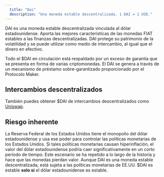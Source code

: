 ```yaml
---
  title: "Dai"
  description: "Una moneda estable descentralizada. 1 DAI = 1 USD."
---
```


DAI es una moneda estable descentralizada vinculada al dólar estadounidense. Aporta las mejores características de las monedas FIAT estables a las finanzas descentralizadas. DAI protege su patrimonio de la volatilidad y se puede utilizar como medio de intercambio, al igual que el dinero en efectivo.

Todo el $DAI en circulación está respaldado por un exceso de garantía que se presenta en forma de varias criptomonedas. El DAI se genera a través de un mecanismo de préstamo sobre-garantizado proporcionado por el Protocolo Maker.

## Intercambios descentralizados

También puedes obtener $DAI de intercambios descentralizados como [Uniswap](/projects/uniswap).

## Riesgo inherente

La Reserva Federal de los Estados Unidos tiene el monopolio del dólar estadounidense y usa ese poder para controlar las políticas monetarias de los Estados Unidos. Si tales políticas monetarias causan hiperinflación, el valor del dólar estadounidense podría caer significativamente en un corto período de tiempo. Este escenario se ha repetido a lo largo de la historia y hace que las monedas pierdan valor. Aunque DAI es una moneda estable descentralizada, está sujeta a las políticas monetarias de EE.UU. $DAI es estable **solo si** el dólar estadounidense es estable.
